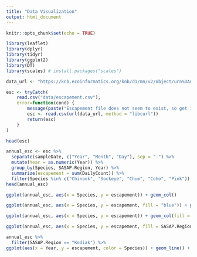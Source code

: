 ```yaml
---
title: "Data Visualization"
output: html_document
---
```


```r
knitr::opts_chunk$set(echo = TRUE)
```

```r
library(leaflet)
library(dplyr)
library(tidyr)
library(ggplot2)
library(DT)
library(scales) # install.packages("scales")
```

```r
data_url <- "https://knb.ecoinformatics.org/knb/d1/mn/v2/object/urn%3Auuid%3Af119a05b-bbe7-4aea-93c6-85434dcb1c5e"

esc <- tryCatch(
    read.csv("data/escapement.csv"),
    error=function(cond) {
        message(paste("Escapement file does not seem to exist, so get it from the KNB."))
        esc <- read.csv(url(data_url, method = "libcurl"))
        return(esc)
    }
)

head(esc)
```

```r
annual_esc <- esc %>% 
  separate(sampleDate, c("Year", "Month", "Day"), sep = "-") %>% 
  mutate(Year = as.numeric(Year)) %>% 
  group_by(Species, SASAP.Region, Year) %>% 
  summarize(escapement = sum(DailyCount)) %>% 
  filter(Species %in% c("Chinook", "Sockeye", "Chum", "Coho", "Pink"))
head(annual_esc)
```

```r
ggplot(annual_esc, aes(x = Species, y = escapement)) + geom_col()
```

```r
ggplot(annual_esc, aes(x = Species, y = escapement, fill = "blue")) + geom_col()
```

```r
ggplot(annual_esc, aes(x = Species, y = escapement)) + geom_col(fill = "blue")
```

```r
ggplot(annual_esc, aes(x = Species, y = escapement, fill = SASAP.Region)) + geom_col()
```

```r
annual_esc %>% 
  filter(SASAP.Region == "Kodiak") %>% 
ggplot(aes(x = Year, y = escapement, color = Species)) + geom_line() + geom_point()
```



